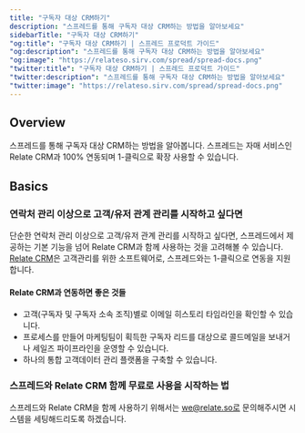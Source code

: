 ```yaml
---
title: "구독자 대상 CRM하기"
description: "스프레드를 통해 구독자 대상 CRM하는 방법을 알아보세요"
sidebarTitle: "구독자 대상 CRM하기"
"og:title": "구독자 대상 CRM하기 | 스프레드 프로덕트 가이드"
"og:description": "스프레드를 통해 구독자 대상 CRM하는 방법을 알아보세요"
"og:image": "https://relateso.sirv.com/spread/spread-docs.png"
"twitter:title": "구독자 대상 CRM하기 | 스프레드 프로덕트 가이드"
"twitter:description": "스프레드를 통해 구독자 대상 CRM하는 방법을 알아보세요"
"twitter:image": "https://relateso.sirv.com/spread/spread-docs.png"
---
```


## Overview

스프레드를 통해 구독자 대상 CRM하는 방법을 알아봅니다. 스프레드는 자매 서비스인 Relate CRM과 100% 연동되며 1-클릭으로 확장 사용할 수 있습니다.

## Basics

### 연락처 관리 이상으로 고객/유저 관계 관리를 시작하고 싶다면

단순한 연락처 관리 이상으로 고객/유저 관계 관리를 시작하고 싶다면, 스프레드에서 제공하는 기본 기능을 넘어 Relate CRM과 함께 사용하는 것을 고려해볼 수 있습니다. [Relate CRM](https://www.relate.kr/)은 고객관리를 위한 소프트웨어로, 스프레드와는 1-클릭으로 연동을 지원합니다.

#### Relate CRM과 연동하면 좋은 것들

- 고객(구독자 및 구독자 소속 조직)별로 이메일 히스토리 타임라인을 확인할 수 있습니다.
- 프로세스를 만들어 마케팅팀이 획득한 구독자 리드를 대상으로 콜드메일을 보내거나 세일즈 파이프라인을 운영할 수 있습니다.
- 하나의 통합 고객데이터 관리 플랫폼을 구축할 수 있습니다.

### 스프레드와 Relate CRM 함께 무료로 사용을 시작하는 법

스프레드와 Relate CRM을 함께 사용하기 위해서는 we@relate.so로 문의해주시면 시스템을 세팅해드리도록 하겠습니다.